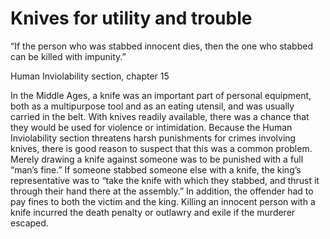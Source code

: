 
# Knives for utility and trouble

“If the person who was stabbed innocent dies, then the one who stabbed can be killed with impunity.”

Human Inviolability section, chapter 15

<Work id="ubb-diplom-0034" />

In the Middle Ages, a knife was an important part of personal equipment, both as a multipurpose tool and as an eating utensil, and was usually carried in the belt. With knives readily available, there was a chance that they would be used for violence or intimidation. Because the Human Inviolability section threatens harsh punishments for crimes involving knives, there is good reason to suspect that this was a common problem. Merely drawing a knife against someone was to be punished with a full “man’s fine.” If someone stabbed someone else with a knife, the king’s representative was to “take the knife with which they stabbed, and thrust it through their hand there at the assembly.” In addition, the offender had to pay fines to both the victim and the king. Killing an innocent person with a knife incurred the death penalty or outlawry and exile if the murderer escaped.
